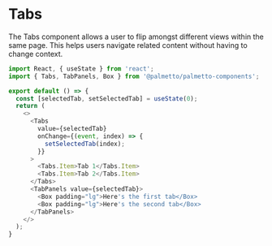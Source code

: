 
<Meta title="Components/Tabs/Codesandbox" />

# Tabs

The Tabs component allows a user to flip amongst different views within the same page. This helps users navigate related content without having to change context.

```js codesandbox=palmetto-components
import React, { useState } from 'react';
import { Tabs, TabPanels, Box } from '@palmetto/palmetto-components';

export default () => {
  const [selectedTab, setSelectedTab] = useState(0);
  return (
    <>
      <Tabs
        value={selectedTab}
        onChange={(event, index) => {
          setSelectedTab(index);
        }}
      >
        <Tabs.Item>Tab 1</Tabs.Item>
        <Tabs.Item>Tab 2</Tabs.Item>
      </Tabs>
      <TabPanels value={selectedTab}>
        <Box padding="lg">Here's the first tab</Box>
        <Box padding="lg">Here's the second tab</Box>
      </TabPanels>
    </>
  );
}
```